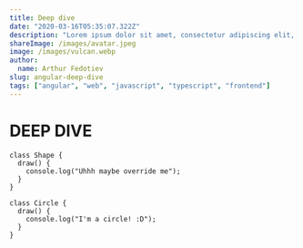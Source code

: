 ```yaml
---
title: Deep dive
date: "2020-03-16T05:35:07.322Z"
description: "Lorem ipsum dolor sit amet, consectetur adipiscing elit, sed do eiusmod tempor incididunt ut labore et dolore magna aliqua. Praesent elementum facilisis leo vel fringilla est ullamcorper eget. At imperdiet dui accumsan sit amet nulla facilities morbi tempus."
shareImage: /images/avatar.jpeg
image: /images/vulcan.webp
author:
  name: Arthur Fedotiev
slug: angular-deep-dive
tags: ["angular", "web", "javascript", "typescript", "frontend"]
---
```


# DEEP DIVE

```js[class="line-numbers"]
class Shape {
  draw() {
    console.log("Uhhh maybe override me");
  }
}

class Circle {
  draw() {
    console.log("I'm a circle! :D");
  }
}
```
